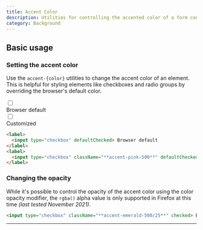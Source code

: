 ```yaml
---
title: Accent Color
description: Utilities for controlling the accented color of a form control.
category: Background
---
```



## Basic usage

### Setting the accent color

Use the `accent-{color}` utilities to change the accent color of an element. This is helpful for styling elements like checkboxes and radio groups by overriding the browser's default color.

<Example>
  <div className="flex flex-wrap justify-center gap-6">
    <label className="flex items-center space-x-2">
      <input type="checkbox" defaultChecked />
      <div className="text-slate-900 text-sm font-semibold dark:text-slate-200">Browser default</div>
    </label>
    <label className="flex items-center space-x-2">
      <input type="checkbox" className="accent-pink-500" defaultChecked />
      <div className="text-slate-900 text-sm font-semibold dark:text-slate-200">Customized</div>
    </label>
  </div>
</Example>

```html
<label>
  <input type="checkbox" defaultChecked> Browser default
</label>
<label>
  <input type="checkbox" className="**accent-pink-500**" defaultChecked> Customized
</label>
```

### Changing the opacity

While it's possible to control the opacity of the accent color using the color opacity modifier, the `rgba()` alpha value is only supported in Firefox at this time *(last tested November 2021)*.

```html
<input type="checkbox" className="**accent-emerald-500/25**" checked> Emerald
```

---
